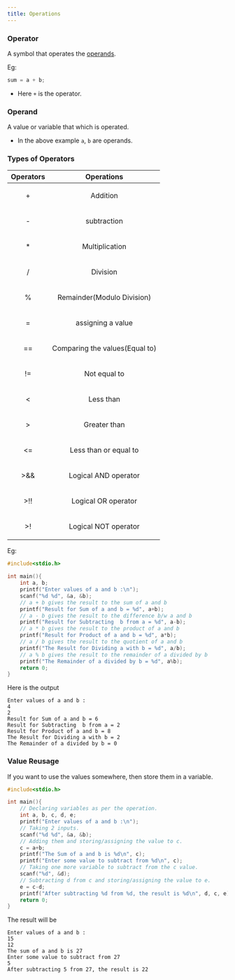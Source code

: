 ```yaml
---
title: Operations
---
```


### Operator

A symbol that operates the [operands](#operand).

Eg:

```c
sum = a + b;
```

- Here `+` is the operator.

### Operand

A value or variable that which is operated.

- In the above example `a`, `b` are operands.

### Types of Operators

| Operators                 |           Operations           |
| ------------------------- | :----------------------------: |
| <p align="center">+</p>   |            Addition            |
| <p align="center">-</p>   |          subtraction           |
| <p align="center">\*</p>  |         Multiplication         |
| <p align="center">/</p>   |            Division            |
| <p align="center">%</p>   |   Remainder(Modulo Division)   |
| <p align="center">=</p>   |       assigning a value        |
| <p align="center">==</p>  | Comparing the values(Equal to) |
| <p align="center">!=</p>  |          Not equal to          |
| <p align="center"><</p>   |           Less than            |
| <p align="center">\></p>  |          Greater than          |
| <p align="center"><=</p>  |     Less than or equal to      |
| <p align="center">>&&</p> |      Logical AND operator      |
| <p align="center">>!!</p> |      Logical OR operator       |
| <p align="center">>!</p>  |      Logical NOT operator      |

Eg:

```c
#include<stdio.h>

int main(){
	int a, b;
	printf("Enter values of a and b :\n");
	scanf("%d %d", &a, &b);
	// a + b gives the result to the sum of a and b
	printf("Result for Sum of a and b = %d", a+b);
	// a - b gives the result to the difference b/w a and b
	printf("Result for Subtracting  b from a = %d", a-b);
	// a * b gives the result to the product of a and b
	printf("Result for Product of a and b = %d", a*b);
	// a / b gives the result to the quotient of a and b
	printf("The Result for Dividing a with b = %d", a/b);
	// a % b gives the result to the remainder of a divided by b
	printf("The Remainder of a divided by b = %d", a%b);
	return 0;
}
```

Here is the output

```
Enter values of a and b :
4
2
Result for Sum of a and b = 6
Result for Subtracting  b from a = 2
Result for Product of a and b = 8
The Result for Dividing a with b = 2
The Remainder of a divided by b = 0
```

### Value Reusage

If you want to use the values somewhere, then store them in a variable.

```c
#include<stdio.h>

int main(){
	// Declaring variables as per the operation.
	int a, b, c, d, e;
	printf("Enter values of a and b :\n");
	// Taking 2 inputs.
	scanf("%d %d", &a, &b);
	// Adding them and storing/assigning the value to c.
	c = a+b;
	printf("The Sum of a and b is %d\n", c);
	printf("Enter some value to subtract from %d\n", c);
	// Taking one more variable to subtract from the c value.
	scanf("%d", &d);
	// Subtracting d from c and storing/assigning the value to e.
	e = c-d;
	printf("After subtracting %d from %d, the result is %d\n", d, c, e);
	return 0;
}
```

The result will be

```
Enter values of a and b :
15
12
The sum of a and b is 27
Enter some value to subtract from 27
5
After subtracting 5 from 27, the result is 22
```
